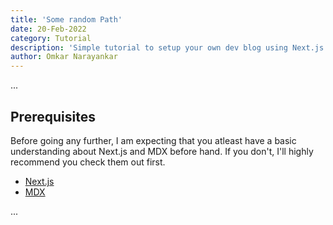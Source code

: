 ```yaml
---
title: 'Some random Path'
date: 20-Feb-2022
category: Tutorial
description: 'Simple tutorial to setup your own dev blog using Next.js and next-mdx-remote.'
author: Omkar Narayankar
---
```


...

## Prerequisites

Before going any further, I am expecting that you atleast have a basic understanding about Next.js and MDX before hand.
If you don't, I'll highly recommend you check them out first.

- [Next.js](https://nextjs.org)
- [MDX](https://mdxjs.com)

...

